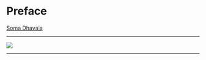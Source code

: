 # Preface
[Soma Dhavala](https://www.wadhwaniai.org/team/soma-dhavala/)

---

![](./images/preface-card.png)

---
